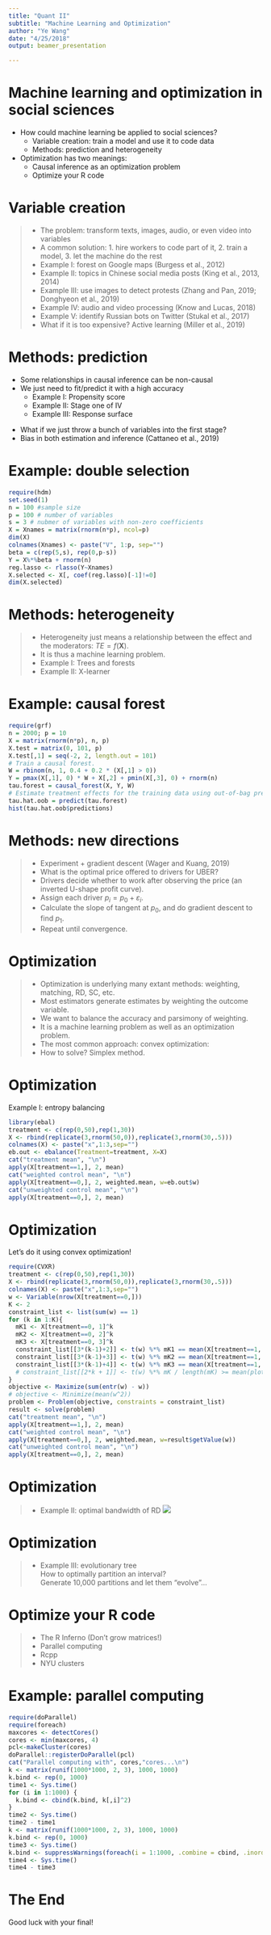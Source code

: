 ```yaml
---
title: "Quant II"
subtitle: "Machine Learning and Optimization"
author: "Ye Wang"
date: "4/25/2018"
output: beamer_presentation

---
```

# Machine learning and optimization in social sciences
- How could machine learning be applied to social sciences?
    - Variable creation: train a model and use it to code data
    - Methods: prediction and heterogeneity
- Optimization has two meanings:
    - Causal inference as an optimization problem
    - Optimize your R code


# Variable creation
>- The problem: transform texts, images, audio, or even video into variables
>- A common solution: 1. hire workers to code part of it, 2. train a model, 3. let the machine do the rest
>- Example I: forest on Google maps (Burgess et al., 2012)
>- Example II: topics in Chinese social media posts (King et al., 2013, 2014)
>- Example III: use images to detect protests (Zhang and Pan, 2019; Donghyeon et al., 2019)
>- Example IV: audio and video processing (Know and Lucas, 2018)
>- Example V: identify Russian bots on Twitter (Stukal et al., 2017)
>- What if it is too expensive? Active learning (Miller et al., 2019)



# Methods: prediction
- Some relationships in causal inference can be non-causal
- We just need to fit/predict it with a high accuracy
    - Example I: Propensity score
    - Example II: Stage one of IV
    - Example III: Response surface

\pause
- What if we just throw a bunch of variables into the first stage?
\pause
- Bias in both estimation and inference (Cattaneo et al., 2019)

# Example: double selection
```r
require(hdm)
set.seed(1)
n = 100 #sample size
p = 100 # number of variables
s = 3 # nubmer of variables with non-zero coefficients
X = Xnames = matrix(rnorm(n*p), ncol=p)
dim(X)
colnames(Xnames) <- paste("V", 1:p, sep="")
beta = c(rep(5,s), rep(0,p-s))
Y = X%*%beta + rnorm(n)
reg.lasso <- rlasso(Y~Xnames)
X.selected <- X[, coef(reg.lasso)[-1]!=0]
dim(X.selected)
```

# Methods: heterogeneity
>- Heterogeneity just means a relationship between the effect and the moderators: $TE = f(\mathbf{X})$.
>- It is thus a machine learning problem.
>- Example I: Trees and forests
>- Example II: X-learner

# Example: causal forest
```r
require(grf)
n = 2000; p = 10
X = matrix(rnorm(n*p), n, p)
X.test = matrix(0, 101, p)
X.test[,1] = seq(-2, 2, length.out = 101)
# Train a causal forest.
W = rbinom(n, 1, 0.4 + 0.2 * (X[,1] > 0))
Y = pmax(X[,1], 0) * W + X[,2] + pmin(X[,3], 0) + rnorm(n)
tau.forest = causal_forest(X, Y, W)
# Estimate treatment effects for the training data using out-of-bag prediction.
tau.hat.oob = predict(tau.forest)
hist(tau.hat.oob$predictions)
```

# Methods: new directions
>- Experiment + gradient descent (Wager and Kuang, 2019)
>- What is the optimal price offered to drivers for UBER?
>- Drivers decide whether to work after observing the price (an inverted U-shape profit curve).
>- Assign each driver $p_i = p_0 + \varepsilon_i$.
>- Calculate the slope of tangent at $p_0$, and do gradient descent to find $p_1$.
>- Repeat until convergence.

# Optimization
>- Optimization is underlying many extant methods: weighting, matching, RD, SC, etc.
>- Most estimators generate estimates by weighting the outcome variable.
>- We want to balance the accuracy and parsimony of weighting.
>- It is a machine learning problem as well as an optimization problem.
>- The most common approach: convex optimization:  
\begin{align*}
& \text{min } f(\mathbf{x}) \\
& \text{s.t. } g_k (\mathbf{x}) \leq 0 \\
& h_k (\mathbf{x}) = 0
\end{align*}
>- How to solve? Simplex method.

# Optimization
Example I: entropy balancing
```r
library(ebal)
treatment <- c(rep(0,50),rep(1,30))
X <- rbind(replicate(3,rnorm(50,0)),replicate(3,rnorm(30,.5)))
colnames(X) <- paste("x",1:3,sep="")
eb.out <- ebalance(Treatment=treatment, X=X)
cat("treatment mean", "\n")
apply(X[treatment==1,], 2, mean)
cat("weighted control mean", "\n")
apply(X[treatment==0,], 2, weighted.mean, w=eb.out$w)
cat("unweighted control mean", "\n")
apply(X[treatment==0,], 2, mean)
```

# Optimization
Let's do it using convex optimization!
```r
require(CVXR)
treatment <- c(rep(0,50),rep(1,30))
X <- rbind(replicate(3,rnorm(50,0)),replicate(3,rnorm(30,.5)))
colnames(X) <- paste("x",1:3,sep="")
w <- Variable(nrow(X[treatment==0,]))
K <- 2
constraint_list <- list(sum(w) == 1)
for (k in 1:K){
  mK1 <- X[treatment==0, 1]^k
  mK2 <- X[treatment==0, 2]^k
  mK3 <- X[treatment==0, 3]^k
  constraint_list[[3*(k-1)+2]] <- t(w) %*% mK1 == mean(X[treatment==1, 1]^k)
  constraint_list[[3*(k-1)+3]] <- t(w) %*% mK2 == mean(X[treatment==1, 2]^k)
  constraint_list[[3*(k-1)+4]] <- t(w) %*% mK3 == mean(X[treatment==1, 3]^k)
  # constraint_list[[2*k + 1]] <- t(w) %*% mK / length(mK) >= mean(plot.08$dist^k) - e
}
objective <- Maximize(sum(entr(w) - w))
# objective <- Minimize(mean(w^2))
problem <- Problem(objective, constraints = constraint_list)
result <- solve(problem)
cat("treatment mean", "\n")
apply(X[treatment==1,], 2, mean)
cat("weighted control mean", "\n")
apply(X[treatment==0,], 2, weighted.mean, w=result$getValue(w))
cat("unweighted control mean", "\n")
apply(X[treatment==0,], 2, mean)
```

# Optimization
>- Example II: optimal bandwidth of RD
![](/Users/yewang/Dropbox/RECITATION_2019/9/Imbens_Wager_band.png)

# Optimization
>- Example III: evolutionary tree  
\pause
How to optimally partition an interval?  
\pause
Generate 10,000 partitions and let them "evolve"...
\includegraphics[width=0.8\linewidth]{/Users/yewang/Documents/GitHub/ModerationTest/graph/evtree-3l.pdf}

# Optimize your R code
>- The R Inferno (Don't grow matrices!)
>- Parallel computing
>- Rcpp
>- NYU clusters

# Example: parallel computing
```r
require(doParallel)
require(foreach)
maxcores <- detectCores()
cores <- min(maxcores, 4)
pcl<-makeCluster(cores)  
doParallel::registerDoParallel(pcl)
cat("Parallel computing with", cores,"cores...\n") 
k <- matrix(runif(1000*1000, 2, 3), 1000, 1000)
k.bind <- rep(0, 1000)
time1 <- Sys.time()
for (i in 1:1000) {
  k.bind <- cbind(k.bind, k[,i]^2)
}
time2 <- Sys.time()
time2 - time1
k <- matrix(runif(1000*1000, 2, 3), 1000, 1000)
k.bind <- rep(0, 1000)
time3 <- Sys.time()
k.bind <- suppressWarnings(foreach(i = 1:1000, .combine = cbind, .inorder = FALSE) %dopar% {k[,i]^2})
time4 <- Sys.time()
time4 - time3
```


# The End
Good luck with your final!